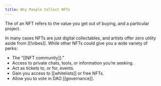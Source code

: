 ```yaml
---
title: Why People Collect NFTs
---
```


The <Nutshell children="utility" glossaryEntry="content/glossary/utility.mdx" /> of an NFT refers to the value you get out of buying, and <Nutshell children="holding" glossaryEntry="content/glossary/holder.mdx" /> a particular project.

In many cases NFTs are just digital collectables, and artists offer zero utility aside from \[\[!vibes]]. While other NFTs could give you a wide variety of perks:

* The “\[\[NFT community]].”
* Access to private chats, tools, or information you’re seeking.
* Act as tickets to, or for, events.
* Gain you access to \[\[whitelists]] or free NFTs.
* Allow you to vote  in DAO \[\[governance]].

